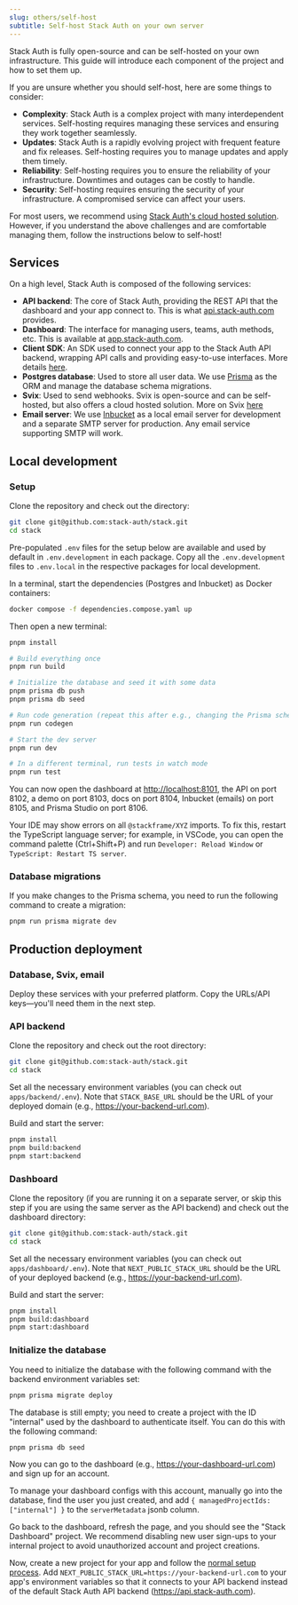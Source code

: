 ```yaml
---
slug: others/self-host
subtitle: Self-host Stack Auth on your own server
---
```


Stack Auth is fully open-source and can be self-hosted on your own infrastructure. This guide will introduce each component of the project and how to set them up.

<Note>
If you are unsure whether you should self-host, here are some things to consider:

- **Complexity**: Stack Auth is a complex project with many interdependent services. Self-hosting requires managing these services and ensuring they work together seamlessly.
- **Updates**: Stack Auth is a rapidly evolving project with frequent feature and fix releases. Self-hosting requires you to manage updates and apply them timely.
- **Reliability**: Self-hosting requires you to ensure the reliability of your infrastructure. Downtimes and outages can be costly to handle.
- **Security**: Self-hosting requires ensuring the security of your infrastructure. A compromised service can affect your users.

For most users, we recommend using [Stack Auth's cloud hosted solution](https://app.stack-auth.com). However, if you understand the above challenges and are comfortable managing them, follow the instructions below to self-host!

</Note>

## Services

On a high level, Stack Auth is composed of the following services:

- **API backend**: The core of Stack Auth, providing the REST API that the dashboard and your app connect to. This is what [api.stack-auth.com](https://api.stack-auth.com) provides.
- **Dashboard**: The interface for managing users, teams, auth methods, etc. This is available at [app.stack-auth.com](https://app.stack-auth.com).
- **Client SDK**: An SDK used to connect your app to the Stack Auth API backend, wrapping API calls and providing easy-to-use interfaces. More details [here](/getting-started/setup).
- **Postgres database**: Used to store all user data. We use [Prisma](https://prisma.io) as the ORM and manage the database schema migrations.
- **Svix**: Used to send webhooks. Svix is open-source and can be self-hosted, but also offers a cloud hosted solution. More on Svix [here](https://svix.com)
- **Email server**: We use [Inbucket](https://inbucket.org) as a local email server for development and a separate SMTP server for production. Any email service supporting SMTP will work.

## Local development

### Setup

Clone the repository and check out the directory:

```sh
git clone git@github.com:stack-auth/stack.git
cd stack
```

Pre-populated `.env` files for the setup below are available and used by default in `.env.development` in each package. Copy all the `.env.development` files to `.env.local` in the respective packages for local development.

In a terminal, start the dependencies (Postgres and Inbucket) as Docker containers:

```sh
docker compose -f dependencies.compose.yaml up
```

Then open a new terminal:

```sh
pnpm install

# Build everything once
pnpm run build

# Initialize the database and seed it with some data
pnpm prisma db push
pnpm prisma db seed

# Run code generation (repeat this after e.g., changing the Prisma schema). This is part of the build script but faster.
pnpm run codegen

# Start the dev server
pnpm run dev

# In a different terminal, run tests in watch mode
pnpm run test
```

You can now open the dashboard at [http://localhost:8101](http://localhost:8101), the API on port 8102, a demo on port 8103, docs on port 8104, Inbucket (emails) on port 8105, and Prisma Studio on port 8106.

Your IDE may show errors on all `@stackframe/XYZ` imports. To fix this, restart the TypeScript language server; for example, in VSCode, you can open the command palette (Ctrl+Shift+P) and run `Developer: Reload Window` or `TypeScript: Restart TS server`.

### Database migrations

If you make changes to the Prisma schema, you need to run the following command to create a migration:

```sh
pnpm run prisma migrate dev
```

## Production deployment

### Database, Svix, email

Deploy these services with your preferred platform. Copy the URLs/API keys—you'll need them in the next step.

### API backend

Clone the repository and check out the root directory:

```sh
git clone git@github.com:stack-auth/stack.git
cd stack
```

Set all the necessary environment variables (you can check out `apps/backend/.env`). Note that `STACK_BASE_URL` should be the URL of your deployed domain (e.g., https://your-backend-url.com).

Build and start the server:

```sh
pnpm install
pnpm build:backend
pnpm start:backend
```

### Dashboard

Clone the repository (if you are running it on a separate server, or skip this step if you are using the same server as the API backend) and check out the dashboard directory:

```sh
git clone git@github.com:stack-auth/stack.git
cd stack
```

Set all the necessary environment variables (you can check out `apps/dashboard/.env`). Note that `NEXT_PUBLIC_STACK_URL` should be the URL of your deployed backend (e.g., https://your-backend-url.com).

Build and start the server:

```sh
pnpm install
pnpm build:dashboard
pnpm start:dashboard
```

### Initialize the database

You need to initialize the database with the following command with the backend environment variables set:

```sh
pnpm prisma migrate deploy
```

The database is still empty; you need to create a project with the ID "internal" used by the dashboard to authenticate itself. You can do this with the following command:

```sh
pnpm prisma db seed
```

Now you can go to the dashboard (e.g., https://your-dashboard-url.com) and sign up for an account.

To manage your dashboard configs with this account, manually go into the database, find the user you just created, and add `{ managedProjectIds: ["internal"] }` to the `serverMetadata` jsonb column.

Go back to the dashboard, refresh the page, and you should see the "Stack Dashboard" project. We recommend disabling new user sign-ups to your internal project to avoid unauthorized account and project creations.

Now, create a new project for your app and follow the [normal setup process](/getting-started/setup). Add `NEXT_PUBLIC_STACK_URL=https://your-backend-url.com` to your app's environment variables so that it connects to your API backend instead of the default Stack Auth API backend (https://api.stack-auth.com).
